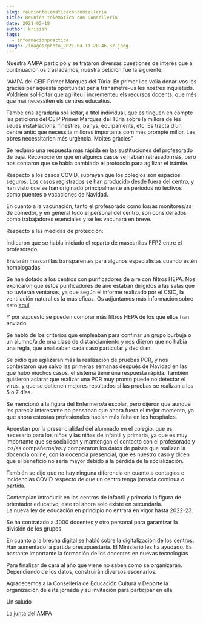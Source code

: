 ```yaml
---
slug: reuniontelematicaconconselleria
title: Reunión telemática con Conselleria
date: 2021-02-18
author: krisish
tags:
  - informacionpractica
image: /images/photo_2021-04-11-20.46.37.jpeg
---
```

Nuestra AMPA participó y se trataron diversas cuestiones de interés que a continuación os trasladamos, nuestra petición fue la siguiente:

“AMPA del CEIP Primer Marques del Túria: En primer lloc volia donar-vos les gràcies per aquesta oportunitat per a transmetre-us les nostres inquietuds.\
Voldríem sol·licitar que agiliteu i incrementeu els recursos docents, que més que mai necessiten els centres educatius.

També ens agradaria sol·licitar, a títol individual, que es tinguen en compte les peticions del CEIP Primer Marques del Túria sobre la millora de les seues instal·lacions: finestres, banys, equipaments, etc. Es tracta d’un centre antic que necessita millores importants com més prompte millor. Les obres necessitarien més urgència. Moltes gràcies”

Se reclamó una respuesta más rápida en las sustituciones del profesorado de baja. Reconocieron que en algunos casos se habían retrasado más, pero nos contaron que se había cambiado el protocolo para agilizar el trámite.

Respecto a los casos COVID, subrayan que los colegios son espacios seguros. Los casos registrados se han producido desde fuera del centro, y han visto que se han originado principalmente en periodos no lectivos como puentes o vacaciones de Navidad.

En cuanto a la vacunación, tanto el profesorado como los/as monitores/as de comedor, y en general todo el personal del centro, son considerados como trabajadores esenciales y se les vacunará en breve.

Respecto a las medidas de protección:

Indicaron que se había iniciado el reparto de mascarillas FFP2 entre el profesorado.

Enviarán mascarillas transparentes para algunos especialistas cuando estén homologadas

Se han dotado a los centros con purificadores de aire con filtros HEPA. Nos explicaron que estos purificadores de aire estaban dirigidos a las salas que no tuvieran ventanas, ya que según el informe realizado por el CSIC, la ventilación natural es la más eficaz. Os adjuntamos más información sobre esto [aquí]([https://www.gva.es/es/inicio/​area_de_prensa/not_detalle_​area_prensa?id=903984](https://www.gva.es/es/inicio/area_de_prensa/not_detalle_area_prensa?id=903984)).

Y por supuesto se pueden comprar más filtros HEPA de los que ellos han enviado.

Se habló de los criterios que empleaban para confinar un grupo burbuja o un alumno/a de una clase de distanciamiento y nos dijeron que no había una regla, que analizaban cada caso particular y decidían.

Se pidió que agilizaran más la realización de pruebas PCR, y nos contestaron que salvo las primeras semanas después de Navidad en las que hubo muchos casos, el sistema tiene una respuesta rápida. También quisieron aclarar que realizar una PCR muy pronto puede no detectar el virus, y que se obtienen mejores resultados si las pruebas se realizan a los 5 o 7 días.

Se mencionó a la figura del Enfermero/a escolar, pero dijeron que aunque les parecía interesante no pensaban que ahora fuera el mejor momento, ya que ahora estos/as profesionales hacían más falta en los hospitales.

Apuestan por la presencialidad del alumnado en el colegio, que es necesario para los niños y las niñas de infantil y primaria, ya que es muy importante que se socialicen y mantengan el contacto con el profesorado y los/as compañeros/as.y compararon los datos de países que realizan la docencia online, con la docencia presencial, que es nuestro caso y dicen que el beneficio no sería mayor debido a la pérdida de la socialización.

También se dijo que no hay ninguna diferencia en cuanto a contagios e incidencias COVID respecto de que un centro tenga jornada continua o partida.

Contemplan introducir en los centros de infantil y primaria la figura de orientador educativo, este rol ahora solo existe en secundaria.\
La nueva ley de educación en principio no entrará en vigor hasta 2022-23.

Se ha contratado a 4000 docentes y otro personal para garantizar la división de los grupos.

En cuanto a la brecha digital se habló sobre la digitalización de los centros. Han aumentado la partida presupuestaria. El Ministerio les ha ayudado. Es bastante importante la formación de los docentes en nuevas tecnologías

Para finalizar de cara al año que viene no saben como se organizarán. Dependiendo de los datos, construirán diversos escenarios.

Agradecemos a la Conselleria de Educación Cultura y Deporte la organización de esta jornada y su invitación para participar en ella.

Un saludo

La junta del AMPA